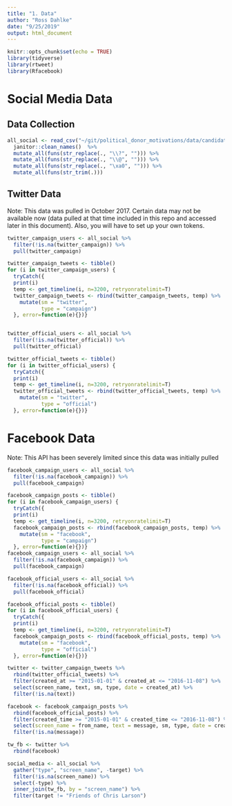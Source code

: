 ```yaml
---
title: "1. Data"
author: "Ross Dahlke"
date: "9/25/2019"
output: html_document
---
```


```r
knitr::opts_chunk$set(echo = TRUE)
library(tidyverse)
library(rtweet)
library(Rfacebook)
```

# Social Media Data

## Data Collection

```r
all_social <- read_csv("~/git/political_donor_motivations/data/candidates_social_media.csv") %>% 
  janitor::clean_names()  %>% 
  mutate_all(funs(str_replace(., "\\?", ""))) %>% 
  mutate_all(funs(str_replace(., "\\@", ""))) %>% 
  mutate_all(funs(str_replace(., "\xa0", ""))) %>% 
  mutate_all(funs(str_trim(.)))
```

## Twitter Data

Note: This data was pulled in October 2017. Certain data may not be available now (data pulled at that time included in this repo and accessed later in this document). Also, you will have to set up your own tokens.

```r
twitter_campaign_users <- all_social %>% 
  filter(!is.na(twitter_campaign)) %>% 
  pull(twitter_campaign) 

twitter_campaign_tweets <- tibble()
for (i in twitter_campaign_users) {
  tryCatch({
  print(i)
  temp <- get_timeline(i, n=3200, retryonratelimit=T)
  twitter_campaign_tweets <- rbind(twitter_campaign_tweets, temp) %>% 
    mutate(sm = "twitter",
           type = "campaign")
  }, error=function(e){})}


twitter_official_users <- all_social %>% 
  filter(!is.na(twitter_official)) %>% 
  pull(twitter_official) 

twitter_official_tweets <- tibble()
for (i in twitter_official_users) {
  tryCatch({
  print(i)
  temp <- get_timeline(i, n=3200, retryonratelimit=T)
  twitter_official_tweets <- rbind(twitter_official_tweets, temp) %>% 
    mutate(sm = "twitter",
           type = "official")
  }, error=function(e){})}

```

# Facebook Data

Note: This API has been severely limited since this data was initially pulled

```r
facebook_campaign_users <- all_social %>% 
  filter(!is.na(facebook_campaign)) %>% 
  pull(facebook_campaign) 

facebook_campaign_posts <- tibble()
for (i in facebook_campaign_users) {
  tryCatch({
  print(i)
  temp <- get_timeline(i, n=3200, retryonratelimit=T)
  facebook_campaign_posts <- rbind(facebook_campaign_posts, temp) %>% 
    mutate(sm = "facebook",
           type = "campaign")
  }, error=function(e){})}
facebook_campaign_users <- all_social %>% 
  filter(!is.na(facebook_campaign)) %>% 
  pull(facebook_campaign) 

facebook_official_users <- all_social %>% 
  filter(!is.na(facebook_official)) %>% 
  pull(facebook_official) 

facebook_official_posts <- tibble()
for (i in facebook_official_users) {
  tryCatch({
  print(i)
  temp <- get_timeline(i, n=3200, retryonratelimit=T)
  facebook_campaign_posts <- rbind(facebook_official_posts, temp) %>% 
    mutate(sm = "facebook",
           type = "official")
  }, error=function(e){})}


```

```r
twitter <- twitter_campaign_tweets %>% 
  rbind(twitter_official_tweets) %>% 
  filter(created_at >= "2015-01-01" & created_at <= "2016-11-08") %>% 
  select(screen_name, text, sm, type, date = created_at) %>% 
  filter(!is.na(text))

facebook <- facebook_campaign_posts %>% 
  rbind(facebook_official_posts) %>% 
  filter(created_time >= "2015-01-01" & created_time <= "2016-11-08") %>% 
  select(screen_name = from_name, text = message, sm, type, date = created_time) %>% 
  filter(!is.na(message))

tw_fb <- twitter %>% 
  rbind(facebook)
```

```r
social_media <- all_social %>% 
  gather("type", "screen_name", -target) %>% 
  filter(!is.na(screen_name)) %>% 
  select(-type) %>% 
  inner_join(tw_fb, by = "screen_name") %>% 
  filter(target != "Friends of Chris Larson")
```

